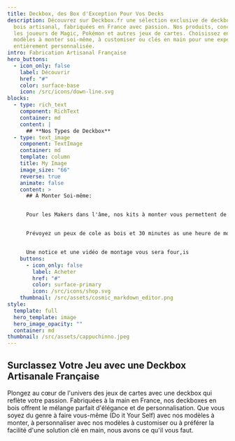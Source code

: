 ```yaml
---
title: Deckbox, des Box d'Exception Pour Vos Decks
description: Découvrez sur Deckbox.fr une sélection exclusive de deckboxes en
  bois artisanal, fabriquées en France avec passion. Nos produits, conçus pour
  les joueurs de Magic, Pokémon et autres jeux de cartes. Choisissez entre nos
  modèles à monter soi-même, à customiser ou clés en main pour une expérience
  entièrement personnalisée.
intro: Fabrication Artisanal Française
hero_buttons:
  - icon_only: false
    label: Découvrir
    href: "#"
    color: surface-base
    icon: /src/icons/down-line.svg
blocks:
  - type: rich_text
    component: RichText
    container: md
    content: |
      ## **Nos Types de Deckbox**
  - type: text_image
    component: TextImage
    container: md
    template: column
    title: My Image
    image_size: "66"
    reverse: true
    animate: false
    content: >
      ## À Monter Soi-même:


      Pour les Makers dans l'âme, nos kits à monter vous permettent de monter votre deckbox vous même et surtout de faire de grosse économies.


      Prévoyez un peux de cole as bois et 30 minutes as une heure de montage.


      Une notice et une vidéo de montage vous sera four,is
    buttons:
      - icon_only: false
        label: Acheter
        href: "#"
        color: surface-primary
        icon: /src/icons/shop.svg
    thumbnail: /src/assets/cosmic_markdown_editor.png
style:
  template: full
  hero_template: image
  hero_image_opacity: ""
  container: md
thumbnail: /src/assets/cappuchinno.jpeg
---
```

## Surclassez Votre Jeu avec une Deckbox Artisanale Française

Plongez au cœur de l'univers des jeux de cartes avec une deckbox qui reflète votre passion. Fabriquées à la main en France, nos deckboxes en bois offrent le mélange parfait d'élégance et de personnalisation. Que vous soyez du genre à faire vous-même (Do it Your Self) avec nos modèles à monter, à personnaliser avec nos modèles à customiser ou à préférer la facilité d'une solution clé en main, nous avons ce qu'il vous faut.

